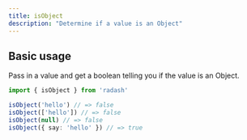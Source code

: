 ```yaml
---
title: isObject
description: "Determine if a value is an Object"
---
```





## Basic usage

Pass in a value and get a boolean telling you if the value is an Object.

```ts
import { isObject } from 'radash'

isObject('hello') // => false
isObject(['hello']) // => false
isObject(null) // => false
isObject({ say: 'hello' }) // => true
```







